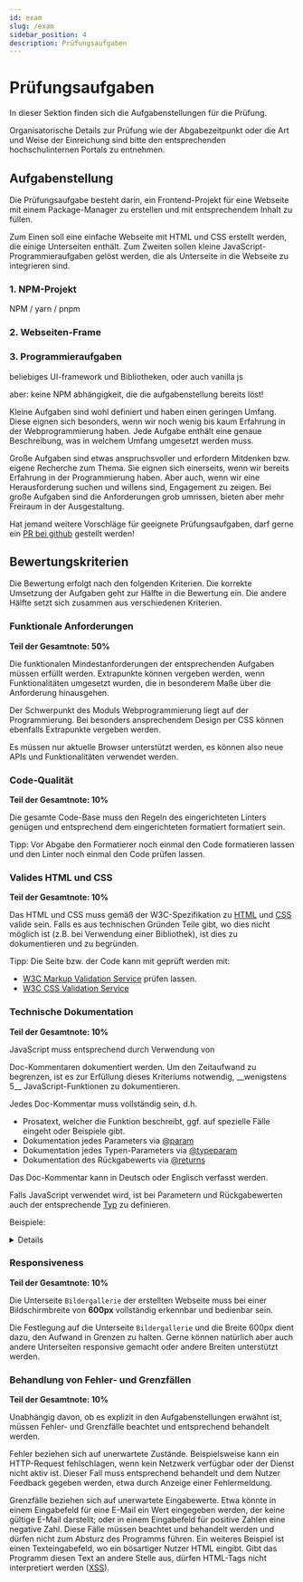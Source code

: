 ```yaml
---
id: exam
slug: /exam
sidebar_position: 4
description: Prüfungsaufgaben
---
```



# Prüfungsaufgaben

In dieser Sektion finden sich die Aufgabenstellungen für die Prüfung.

Organisatorische Details zur Prüfung wie der Abgabezeitpunkt oder die Art und Weise
der Einreichung sind bitte den entsprechenden hochschulinternen Portals zu entnehmen.

## Aufgabenstellung

Die Prüfungsaufgabe besteht darin, ein Frontend-Projekt für eine Webseite mit
einem Package-Manager zu erstellen und mit entsprechendem Inhalt zu füllen.

Zum Einen soll eine einfache Webseite mit HTML und CSS erstellt werden, die einige
Unterseiten enthält. Zum Zweiten sollen kleine JavaScript-Programmieraufgaben gelöst
werden, die als Unterseite in die Webseite zu integrieren sind.

### 1. NPM-Projekt

NPM / yarn / pnpm

### 2. Webseiten-Frame


### 3. Programmieraufgaben

beliebiges UI-framework und Bibliotheken, oder auch vanilla js

aber: keine NPM abhängigkeit, die die aufgabenstellung bereits löst!

Kleine Aufgaben sind wohl definiert und haben einen geringen Umfang. Diese eignen
sich besonders, wenn wir noch wenig bis kaum Erfahrung in der Webprogrammierung
haben. Jede Aufgabe enthält eine genaue Beschreibung, was in welchem Umfang
umgesetzt werden muss.

Große Aufgaben sind etwas anspruchsvoller und erfordern Mitdenken bzw. eigene
Recherche zum Thema. Sie eignen sich einerseits, wenn wir bereits Erfahrung
in der Programmierung haben. Aber auch, wenn wir eine Herausforderung suchen und
willens sind, Engagement zu zeigen. Bei große Aufgaben sind die Anforderungen grob
umrissen, bieten aber mehr Freiraum in der Ausgestaltung.

Hat jemand weitere Vorschläge für geeignete Prüfungsaufgaben, darf gerne ein
[PR bei github](https://github.com/blutorange/badd-web-programming/tree/main/packages/lecture/docs/exam/index.mdx)
gestellt werden!

## Bewertungskriterien

Die Bewertung erfolgt nach den folgenden Kriterien. Die korrekte Umsetzung der
Aufgaben geht zur Hälfte in die Bewertung ein. Die andere Hälfte setzt sich
zusammen aus verschiedenen Kriterien.

### Funktionale Anforderungen

__Teil der Gesamtnote: 50%__

Die funktionalen Mindestanforderungen der entsprechenden Aufgaben müssen erfüllt
werden. Extrapunkte können vergeben werden, wenn Funktionalitäten umgesetzt
wurden, die in besonderem Maße über die Anforderung hinausgehen.

Der Schwerpunkt des Moduls Webprogrammierung liegt auf der Programmierung. Bei
besonders ansprechendem Design per CSS können ebenfalls Extrapunkte vergeben werden.

Es müssen nur aktuelle Browser unterstützt werden, es können also neue APIs und
Funktionalitäten verwendet werden.

### Code-Qualität

__Teil der Gesamtnote: 10%__

Die gesamte Code-Base muss den Regeln des eingerichteten Linters genügen und
entsprechend dem eingerichteten formatiert formatiert sein.

Tipp: Vor Abgabe den Formatierer noch einmal den Code formatieren lassen und
den Linter noch einmal den Code prüfen lassen.

### Valides HTML und CSS

__Teil der Gesamtnote: 10%__

Das HTML und CSS muss gemäß der W3C-Spezifikation zu
[HTML](https://html.spec.whatwg.org/multipage/) und [CSS](https://www.w3.org/Style/CSS/current-work.html)
valide sein. Falls es aus technischen Gründen Teile gibt, wo dies nicht möglich
ist (z.B. bei Verwendung einer Bibliothek), ist dies zu dokumentieren und zu
begründen.

Tipp: Die Seite bzw. der Code kann mit geprüft werden mit:

* [W3C Markup Validation Service](https://validator.w3.org/) prüfen lassen.
* [W3C CSS Validation Service](https://jigsaw.w3.org/css-validator/validator.html)

### Technische Dokumentation

__Teil der Gesamtnote: 10%__

JavaScript muss entsprechend durch Verwendung von
<Link to="/docs/js/doc-comments" rel="noopener noreferrer">Doc-Kommentaren</Link>
dokumentiert werden. Um den Zeitaufwand zu begrenzen, ist es zur Erfüllung dieses
Kriteriums notwendig, __wenigstens 5__ JavaScript-Funktionen zu dokumentieren.

Jedes Doc-Kommentar muss vollständig sein, d.h.

* Prosatext, welcher die Funktion beschreibt, ggf. auf spezielle Fälle eingeht
  oder Beispiele gibt.
* Dokumentation jedes Parameters via [@param](https://tsdoc.org/pages/tags/param/)
* Dokumentation jedes Typen-Parameters via [@typeparam](https://tsdoc.org/pages/tags/typeparam/)
* Dokumentation des Rückgabewerts via [@returns](https://tsdoc.org/pages/tags/returns/)

Das Doc-Kommentar kann in Deutsch oder Englisch verfasst werden.

Falls JavaScript verwendet wird, ist bei Parametern und Rückgabewerten auch
der entsprechende [Typ](https://www.typescriptlang.org/docs/handbook/2/everyday-types.html)
zu definieren.

Beispiele:

<details>
__Bei Verwendung von JavaScript__


```js
/**
 * Tests whether a string ends with a given suffix.
 * 
 * Always returns true if the suffix is empty.
 * 
 * @example
 * ```js
 * // true
 * endsWith("foobar", "bar")
 * 
 * // false
 * endsWith("foobar", "ba")
 * 
 * // true
 * endsWith("foobar", "")
 * 
 * // true
 * endsWith("", "")
 * ```
 * 
 * @param {string} value - A string to check whether it ends with a certain suffix.
 * @param {string} suffix - The suffix to check.
 * @returns {string} `true` if the string ends  with the suffix, `false` otherwise.
 */
function endsWith(value, suffix) {
  return value.length >= suffix.length && value.substring(value.length - suffix.length) === suffix;
}
```

__Bei Verwendung von TypeScript__

```js
/**
 * Takes a list of items and filters it, using the given test function.
 * Applies the test function to each item and returns a new list with the
 * items that pass the given test function. Always returns a new array, never
 * mutates the given array in-place.
 * 
 * @example
 * ```js
 * // => [2, 4]
 * filter([1, 2, 3, 4], x => x % 2 === 0);
 * ```
 *  
 * @typeParam T Type of the elements to filter.
 * @param items - Items to filter.
 * @param test Test predicate for filtering the items.
 * It is passed each item and must return true to include the item in the result,
 * and false to exclude the item from the result.
 * @returns A new list with the items that satisfy the given test predicate.
 */
function filter<T>(items: readonly T[], test: (item: T) => boolean): T[] {
  const filtered: T[] = [];
  for (const item of items) if (test(item)) filtered.push(item);
  return filtered;
}
```
</details>

### Responsiveness

__Teil der Gesamtnote: 10%__

Die Unterseite `Bildergallerie` der erstellten Webseite muss bei einer
Bildschirmbreite von __600px__ vollständig erkennbar und bedienbar sein.

Die Festlegung auf die Unterseite `Bildergallerie` und die Breite 600px dient dazu,
den Aufwand in Grenzen zu halten. Gerne können natürlich aber auch andere Unterseiten
responsive gemacht oder andere Breiten unterstützt werden.

### Behandlung von Fehler- und Grenzfällen

__Teil der Gesamtnote: 10%__

Unabhängig davon, ob es explizit in den Aufgabenstellungen erwähnt ist, müssen
Fehler- und Grenzfälle beachtet und entsprechend behandelt werden.

Fehler beziehen sich auf unerwartete Zustände. Beispielsweise kann ein HTTP-Request
fehlschlagen, wenn kein Netzwerk verfügbar oder der Dienst nicht aktiv ist. Dieser
Fall muss entsprechend behandelt und dem Nutzer Feedback gegeben werden, etwa
durch Anzeige einer Fehlermeldung.

Grenzfälle beziehen sich auf unerwartete Eingabewerte. Etwa könnte in einem
Eingabefeld für eine E-Mail ein Wert eingegeben werden, der keine gültige E-Mail
darstellt; oder in einem Eingabefeld für positive Zahlen eine negative Zahl. Diese
Fälle müssen beachtet und behandelt werden und dürfen nicht zum Absturz des
Programms führen. Ein weiteres Beispiel ist einen Texteingabefeld, wo ein bösartiger
Nutzer HTML eingibt. Gibt das Programm diesen Text an andere Stelle aus, dürfen
HTML-Tags nicht interpretiert werden ([XSS](https://owasp.org/www-community/attacks/xss/)).
